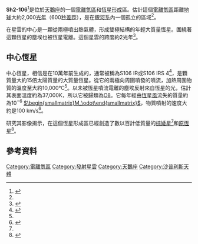 {{Infobox nebula
| name = Sh2-106
| image = [[File:Sharpless_2-106.jpg|250px]]
| caption =沙普利斯2-106
| type = 電離氫區
| subtype= [[雙極星雲|雙極星雲]]
| epoch = J2000.0
| ra = {{RA|20|27|27.1}}<ref name="simbad">{{cite web
  | title=SIMBAD Astronomical Database
  | work=Results for SH 2-106
  | url=http://simbad.u-strasbg.fr/Simbad
  | accessdate=2013-01-13
  | archive-date=2019-05-01
  | archive-url=https://web.archive.org/web/20190501023034/http://simbad.u-strasbg.fr/Simbad
  | dead-url=no
  }}</ref>
| dec = {{DEC|+37|22|39}}<ref name="simbad" />
| dist_ly = 2,000
| dist_pc = 600
| appmag_v =
| size_v = 3′ × 3′
| constellation  = [[天鵝座|天鵝座]]
| absmag_v =
| notes =
| names = S106
}}
'''Sh2-106'''<ref name="nasa-sa">{{cite web |url=http://www.nasa.gov/mission_pages/hubble/science/snow-angel.html |title=Hubble Serves Up a Holiday Snow Angel |date=6 Dec 2011 |author=NASA, ESA, and the Hubble Heritage Team (STScI/AURA) |accessdate=13 Jan 2013 |archive-date=2016-03-05 |archive-url=https://web.archive.org/web/20160305000431/http://www.nasa.gov/mission_pages/hubble/science/snow-angel.html |dead-url=no }}</ref>是位於[[天鵝座|天鵝座]]的一個[[電離氫區|電離氫區]]和[[恆星形成|恆星形成]]區。估計這個[[電離氫區|電離氫區]]距離[[地球|地球]]大約2,000[[光年|光年]]（600[[秒差距|秒差距]]），是在[[銀河系|銀河系]]內一個孤立的區域<ref name="nasa-sa" />。

在星雲的中心是一顆從兩極噴出熱氣體，形成雙極結構的年輕大質量恆星。圍繞著這顆恆星的塵埃也被恆星電離。這個星雲的跨度約2光年<ref name="esa">{{cite web |url=http://www.esa.int/Our_Activities/Space_Science/Young_star_rebels_against_its_parent_cloud |title=Young star rebels against its parent cloud |date=15 Dec 2011 |accessdate=13 Jan 2013 |archive-date=2016-03-03 |archive-url=https://web.archive.org/web/20160303225940/http://www.esa.int/Our_Activities/Space_Science/Young_star_rebels_against_its_parent_cloud |dead-url=no }}</ref>。

== 中心恆星 ==
中心恆星，相信是在10萬年前生成的，通常被稱為S106 IR或S106 IRS 4<ref name="apod">{{Cite APOD |title=Star Forming Region S106  |date=7 Nov 2011 |access-date=13 Jan 2013}}</ref>，是顆質量大約15倍太陽質量的大質量恆星。從它的兩極向周圍噴發的噴流，加熱周圍物質的溫度至大約10,000℃<ref name="esa" />。以未被恆星噴流電離的塵埃反射來自恆星的光，估計其表面溫度約為37,000K，所以它被歸類為[[恆星光譜|O8]]。它每年經由[[恆星風|恆星風]]流失的質量約為10<sup>−6</sup> [[太陽質量|<math>\begin{smallmatrix}M_\odot\end{smallmatrix}</math>]]，物質噴射的速度大約是100 km/s<ref>{{cite journal |title =Radio images of the bipolar H II region S106 |last1=Bally |first1=J. |last2=Snell |first2=R.L. |last3=Predmore |first3=R. |date=1 Sep 1983 |pages=154–162 |volume =272 |journal =Astrophysical Journal, Part 1 |bibcode=1983ApJ...272..154B |doi =10.1086/161272 |issn=0004-637X}}</ref>。

研究其影像揭示，在這個恆星形成區已經創造了數以百計低質量的[[棕矮星|棕矮星]]<ref name="apod" />和[[原恆星|原恆星]]<ref name="harvard-verylow">{{cite journal |title=Very Low Luminosity Young Cluster and the Luminosity and Mass Functions in S106 |first1=Yumiko |last1=Oasa |first2=Motohide |last2=Tamura |last3=Nakajima |first3=Yasushi |last4=Itoh |first4=Itoh |last5=Maihara |first5=Toshinori |last6=Iwamuro |first6=Fumihiko |last7=Motohara |first7=Kentaro |last8=Saeko |first8=S. |last9=Hayashi |first9=Masahiko |date=Mar 2006 |journal=The Astronomical Journal|pages=965–978 |doi=10.1086/500086 |bibcode=2006AJ....131.1608O |volume=131 |issue=3|display-authors=9 |last10=Kaifu |first10=Norio }}</ref>。

== 參考資料 ==
{{reflist}}

{{Sh2 objects}}

[[Category:電離氫區|Category:電離氫區]]
[[Category:發射星雲|Category:發射星雲]]
[[Category:天鵝座|Category:天鵝座]]
[[Category:沙普利斯天體|Category:沙普利斯天體]]